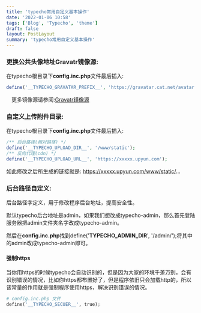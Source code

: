 ```yaml
---
title: 'typecho常用自定义基本操作'
date: '2022-01-06 10:58'
tags: ['Blog', 'Typecho', 'theme']
draft: false
layout: PostLayout
summary: 'typecho常用自定义基本操作'
---
```

<TOCInline toc={props.toc} />

### 更换公共头像地址Gravatr镜像源:

在typecho根目录下**config.inc.php**文件最后插入:
```php
define('__TYPECHO_GRAVATAR_PREFIX__', 'https://gravatar.cat.net/avatar');
```

　更多镜像源请参阅:[Gravatr镜像源](http://www.sakurafly.com/archives/15/)

### 自定义上传附件目录:


在typecho根目录下**config.inc.php**文件最后插入:
```php
/** 后台路径(相对路径) */
define('__TYPECHO_UPLOAD_DIR__', '/www/static');
/** 反向代理(cdn) */
define('__TYPECHO_UPLOAD_URL__', 'https://xxxxx.upyun.com');
```
如此修改之后所生成的链接就是: https://xxxxx.upyun.com/www/static/...


### 后台路径自定义:

  
 
后台路径字定义，用于修改程序后台地址，提高安全性。   

默认typecho后台地址是admin，如果我们想改成typecho-admin，那么首先登陆服务器把admin文件夹名字改成typecho-admin。

然后在**config.inc.php**找到define('__TYPECHO_ADMIN_DIR__', '/admin/');将其中的admin改成typecho-admin即可。


#### 强制https


当你用https的时候typecho会自动识别的，但是因为大家的环境千差万别，会有识别错误的情况，比如你https都布置好了，但是程序依旧只会加载http的，所以该常量的作用就是强制程序使用https，解决识别错误的情况。
```python
# config.inc.php 文件
define('__TYPECHO_SECUER__', true);
```








